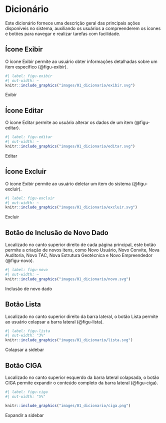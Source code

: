 # Dicionário {#sec-dicionario}
Este dicionário fornece uma descrição geral das principais ações disponíveis no sistema, auxiliando os usuários a compreenderem os ícones e botões para navegar e realizar tarefas com facilidade.

## Ícone Exibir
O ícone Exibir permite ao usuário obter informações detalhadas sobre um item específico (@figu-exibir).

::: {#figu-exibir}
```r
#| label: figu-exibir
#| out-width: ~
knitr::include_graphics("images/01_dicionario/exibir.svg")
```
Exibir
:::


## Ícone Editar
O ícone Editar permite ao usuário alterar os dados de um item (@figu-editar).

::: {#figu-editar}
```r
#| label: figu-editar
#| out-width: ~
knitr::include_graphics("images/01_dicionario/editar.svg")
```
Editar
:::
  
## Ícone Excluir
O ícone Exibir permite ao usuário deletar um item do sistema (@figu-excluir).

::: {#figu-excluir}
```r
#| label: figu-excluir
#| out-width: ~
knitr::include_graphics("images/01_dicionario/excluir.svg")
```
Excluir
:::

## Botão de Inclusão de Novo Dado
Localizado no canto superior direito de cada página principal, este botão permite a criação de novos itens, como Novo Usuário, Novo Convite, Nova Auditoria, Novo TAC, Nova Estrutura Geotécnica e Novo Empreendedor (@figu-novo).

::: {#figu-novo}
```r
#| label: figu-novo
#| out-width: ~
knitr::include_graphics("images/01_dicionario/novo.svg")
```
Inclusão de novo dado
:::

## Botão Lista
Localizado no canto superior direito da barra lateral, o botão Lista permite ao usuário colapsar a barra lateral (@figu-lista).

::: {#figu-lista}
```r
#| label: figu-lista
#| out-width: "3%"
knitr::include_graphics("images/01_dicionario/lista.svg")
```
Colapsar a sidebar
:::

## Botão CIGA
Localizado no canto superior esquerdo da barra lateral colapsada, o botão CIGA permite expandir o conteúdo completo da barra lateral (@figu-ciga).

::: {#figu-ciga}
```r
#| label: figu-ciga
#| out-width: "5%"

knitr::include_graphics("images/01_dicionario/ciga.png")
```
Expandir a sidebar
:::
